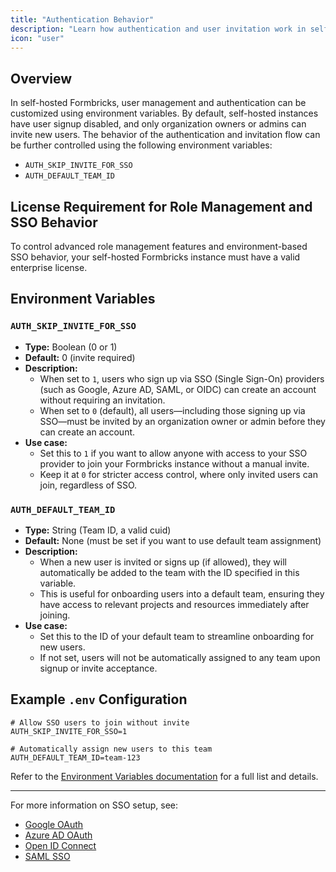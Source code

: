 ```yaml
---
title: "Authentication Behavior"
description: "Learn how authentication and user invitation work in self-hosted Formbricks deployments."
icon: "user"
---
```


## Overview

In self-hosted Formbricks, user management and authentication can be customized using environment variables. By default, self-hosted instances have user signup disabled, and only organization owners or admins can invite new users. The behavior of the authentication and invitation flow can be further controlled using the following environment variables:

- `AUTH_SKIP_INVITE_FOR_SSO`
- `AUTH_DEFAULT_TEAM_ID`

## License Requirement for Role Management and SSO Behavior

<Note>
  To control advanced role management features and environment-based SSO behavior, your self-hosted Formbricks
  instance must have a valid enterprise license.
</Note>

## Environment Variables

### `AUTH_SKIP_INVITE_FOR_SSO`

- **Type:** Boolean (0 or 1)
- **Default:** 0 (invite required)
- **Description:**
  - When set to `1`, users who sign up via SSO (Single Sign-On) providers (such as Google, Azure AD, SAML, or OIDC) can create an account without requiring an invitation.
  - When set to `0` (default), all users—including those signing up via SSO—must be invited by an organization owner or admin before they can create an account.
- **Use case:**
  - Set this to `1` if you want to allow anyone with access to your SSO provider to join your Formbricks instance without a manual invite.
  - Keep it at `0` for stricter access control, where only invited users can join, regardless of SSO.

### `AUTH_DEFAULT_TEAM_ID`

- **Type:** String (Team ID, a valid cuid)
- **Default:** None (must be set if you want to use default team assignment)
- **Description:**
  - When a new user is invited or signs up (if allowed), they will automatically be added to the team with the ID specified in this variable.
  - This is useful for onboarding users into a default team, ensuring they have access to relevant projects and resources immediately after joining.
- **Use case:**
  - Set this to the ID of your default team to streamline onboarding for new users.
  - If not set, users will not be automatically assigned to any team upon signup or invite acceptance.

## Example `.env` Configuration

```env
# Allow SSO users to join without invite
AUTH_SKIP_INVITE_FOR_SSO=1

# Automatically assign new users to this team
AUTH_DEFAULT_TEAM_ID=team-123
```

Refer to the [Environment Variables documentation](./configuration/environment-variables) for a full list and details.

---

For more information on SSO setup, see:

- [Google OAuth](./configuration/auth-sso/google-oauth)
- [Azure AD OAuth](./configuration/auth-sso/azure-ad-oauth)
- [Open ID Connect](./configuration/auth-sso/open-id-connect)
- [SAML SSO](./configuration/auth-sso/saml-sso)
